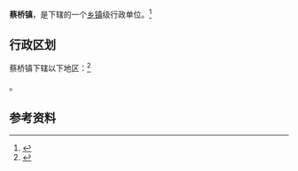 {{中国乡级行政区|32/09/22/102/000}}

'''蔡桥镇'''，是{{PRC admin/fullname|32/09/22/102/000|3}}下辖的一个[[乡镇|乡镇]]级行政单位。<ref>{{PRC admin/ref sgc|{{PRC admin/parent|32/09/22/102/000}}}}</ref>

== 行政区划 ==

蔡桥镇下辖以下地区：<ref>{{PRC admin/ref sgc|32/09/22/102/000}}</ref>

{{PRC admin/children|32/09/22/102/000}}。

== 参考资料 ==

{{reflist}}

{{行政区划小作品}}
{{PRC admin/navcat|32/09/22/102/000}}